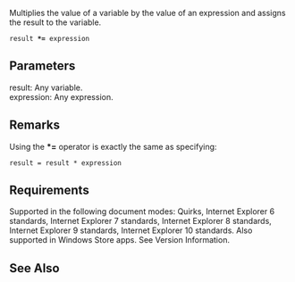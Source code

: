 Multiplies the value of a variable by the value of an expression and assigns the result to the variable.

 result '''*=''' expression

==Parameters==
; result: Any variable.
; expression: Any expression.

==Remarks==
Using the '''*=''' operator is exactly the same as specifying:

 result = result * expression

==Requirements==
Supported in the following document modes: Quirks, Internet Explorer 6 standards, Internet Explorer 7 standards, Internet Explorer 8 standards, Internet Explorer 9 standards, Internet Explorer 10 standards. Also supported in Windows Store apps. See Version Information.


==See Also==

              

              

              
